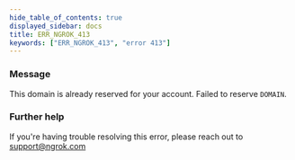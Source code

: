 ```yaml
---
hide_table_of_contents: true
displayed_sidebar: docs
title: ERR_NGROK_413
keywords: ["ERR_NGROK_413", "error 413"]
---
```


### Message

This domain is already reserved for your account. Failed to reserve `DOMAIN`.

### Further help

If you're having trouble resolving this error, please reach out to [support@ngrok.com](mailto:support@ngrok.com?subject=Help%20with%20ERR_NGROK_413)
